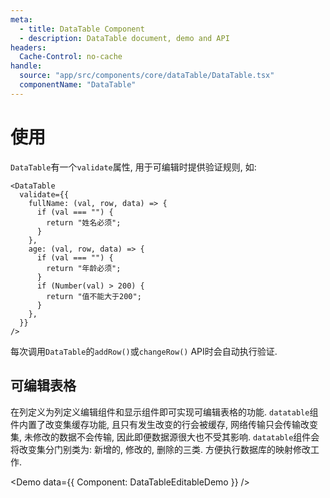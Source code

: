```yaml
---
meta:
  - title: DataTable Component
  - description: DataTable document, demo and API
headers:
  Cache-Control: no-cache
handle:
  source: "app/src/components/core/dataTable/DataTable.tsx"
  componentName: "DataTable"
---
```



# 使用

`DataTable`有一个`validate`属性, 用于可编辑时提供验证规则, 如:

```tsx
<DataTable
  validate={{
    fullName: (val, row, data) => {
      if (val === "") {
        return "姓名必须";
      }
    },
    age: (val, row, data) => {
      if (val === "") {
        return "年龄必须";
      }
      if (Number(val) > 200) {
        return "值不能大于200";
      }
    },
  }}
/>
```

每次调用`DataTable`的`addRow()`或`changeRow()` API时会自动执行验证.

## 可编辑表格

在列定义为列定义编辑组件和显示组件即可实现可编辑表格的功能.
`datatable`组件内置了改变集缓存功能, 且只有发生改变的行会被缓存, 网络传输只会传输改变集, 未修改的数据不会传输, 因此即便数据源很大也不受其影响.
`datatable`组件会将改变集分门别类为: 新增的, 修改的, 删除的三类. 方便执行数据库的映射修改工作.

<Demo data={{ Component: DataTableEditableDemo }} />
